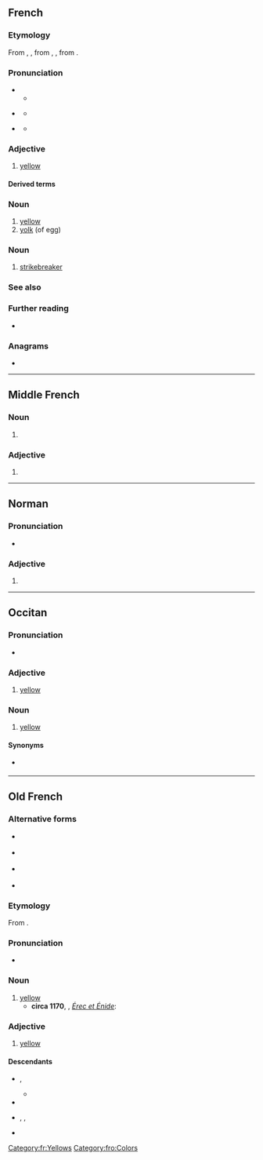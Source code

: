 {{also|jaûne}}
==French==

===Etymology===
From {{inh|fr|frm|jaune}}, {{m|frm|iaune}}, from {{inh|fr|fro|jaune}}, {{m|fro|jalne}}, from {{inh|fr|la|galbinus}}.

===Pronunciation===
* {{fr-IPA}}
** {{audio|fr|Fr-jaune.ogg|audio (Paris, France)}}
* {{a|Occitania}} {{IPA|fr|[ˈʒɔ.nə]}}
** {{audio|fr|Fr-jaune (Avignon).ogg|audio (Avignon, France)}}
* {{a|Quebec|formal}} {{IPA|fr|[ʒou̯n]}}
** {{audio|fr|Fr-Jaune.oga|audio (Quebec)}}

===Adjective===
{{fr-adj}}

# [[yellow]]
#: {{ux|fr|Le citron est un fruit jaune.|translation=Lemon is a yellow fruit.}}

====Derived terms====
{{col3|fr
|ambre jaune
|basilic jaune
|bile jaune
|carton jaune
|chardonneret jaune
|drapeau jaune complet
|étoile jaune
|fièvre jaune
|gilet jaune
|jaunâtre
|jaune citron
|jaune d'œuf
|jaune paille
|jaunisse
|lieu jaune
|maillot jaune
|mer Jaune
|pages jaunes
|péril jaune
|rire jaune
|sylvie jaune
|vin jaune}}

===Noun===
{{fr-noun|m}}

# [[yellow]]
# [[yolk]] (of egg)

===Noun===
{{fr-noun|m}}

# [[strikebreaker]]
===See also===
{{table:colors/fr}}

===Further reading===
* {{R:TLFi}}

===Anagrams===
* {{l|fr|jeûna}}

[[Category:fr:Yellows]]

----

==Middle French==

===Noun===
{{frm-noun|m}}

# {{alternative form of|frm|iaune}}

===Adjective===
{{frm-adj|mf}}

# {{alternative form of|frm|iaune}}

----

==Norman==

===Pronunciation===
* {{audio|nrf|Jer-jaune.ogg|Audio (Jersey)}}

===Adjective===
{{nrf-adj|mf}}

# {{alternative form of|nrf|jaûne}}

----

==Occitan==

===Pronunciation===
* {{audio|oc|LL-Q14185 (oci)-Davidgrosclaude-jaune.wav|Audio (Béarn)}}

===Adjective===
{{oc-adj|f=jauna}}

# [[yellow]]

===Noun===
{{oc-noun|m}}

# [[yellow]]

====Synonyms====
* {{l|oc|auriò}} {{q|Gascon}}

{{topics|oc|Colors}}

----

==Old French==

===Alternative forms===
* {{l|fro|ganne}} {{qualifier|rare}}
* {{l|fro|gaune}} {{qualifier|rare}}
* {{l|fro|gausne}} {{qualifier|rare}}
* {{l|fro|jalne}} {{qualifier|rare}}

===Etymology===
From {{inh|fro|la|galbinus}}.

===Pronunciation===
* {{IPA|fro|/ˈd͡ʒau̯.nə/}}

===Noun===
{{fro-noun|m}}

# [[yellow]]
#* '''circa 1170''', {{w|Chrétien de Troyes}}, ''[[s:fr:Érec et Énide|Érec et Énide]]'':
#*: {{ux|fro|Blanches et verz, bloes et '''jaunes'''|t=Whites, greens, blues and yellows.}}

===Adjective===
{{fro-adj|mf}}

# [[yellow]]

====Descendants====
* {{desc|frm|jaune}}, {{l|frm|iaune}}
** {{desc|fr|jaune}}
* {{desc|it|giallo|bor=1}}
* {{desc|nrf|jaone}} {{qualifier|Guernsey}}, {{l|nrf|jâone}} {{qualifier|Cotentin}}, {{l|nrf|jaûne}} {{qualifier|Jersey}}
* {{desc|wa|djaene}}

[[Category:fro:Colors]]